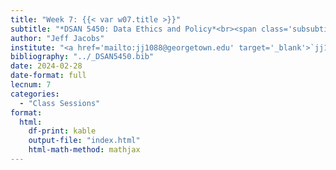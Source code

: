 ```yaml
---
title: "Week 7: {{< var w07.title >}}"
subtitle: "*DSAN 5450: Data Ethics and Policy*<br><span class='subsubtitle'>Spring 2024, Georgetown University</span>"
author: "Jeff Jacobs"
institute: "<a href='mailto:jj1088@georgetown.edu' target='_blank'>`jj1088@georgetown.edu`</a>"
bibliography: "../_DSAN5450.bib"
date: 2024-02-28
date-format: full
lecnum: 7
categories:
  - "Class Sessions"
format:
  html:
    df-print: kable
    output-file: "index.html"
    html-math-method: mathjax
---
```

